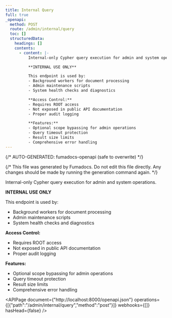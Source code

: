 ```yaml
---
title: Internal Query
full: true
_openapi:
  method: POST
  route: /admin/internal/query
  toc: []
  structuredData:
    headings: []
    contents:
      - content: |-
          Internal-only Cypher query execution for admin and system operations.

          **INTERNAL USE ONLY**

          This endpoint is used by:
          - Background workers for document processing
          - Admin maintenance scripts
          - System health checks and diagnostics

          **Access Control:**
          - Requires ROOT access
          - Not exposed in public API documentation
          - Proper audit logging

          **Features:**
          - Optional scope bypassing for admin operations
          - Query timeout protection
          - Result size limits
          - Comprehensive error handling
---
```


{/* AUTO-GENERATED: fumadocs-openapi (safe to overwrite) */}


{/* This file was generated by Fumadocs. Do not edit this file directly. Any changes should be made by running the generation command again. */}

Internal-only Cypher query execution for admin and system operations.

**INTERNAL USE ONLY**

This endpoint is used by:
- Background workers for document processing
- Admin maintenance scripts
- System health checks and diagnostics

**Access Control:**
- Requires ROOT access
- Not exposed in public API documentation
- Proper audit logging

**Features:**
- Optional scope bypassing for admin operations
- Query timeout protection
- Result size limits
- Comprehensive error handling

<APIPage document={"http://localhost:8000/openapi.json"} operations={[{"path":"/admin/internal/query","method":"post"}]} webhooks={[]} hasHead={false} />